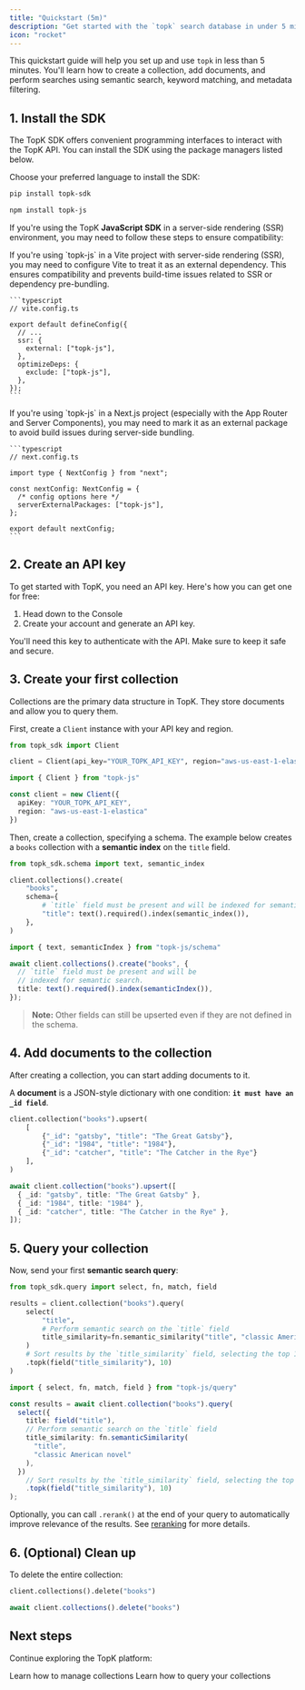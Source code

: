 ```yaml
---
title: "Quickstart (5m)"
description: "Get started with the `topk` search database in under 5 minutes."
icon: "rocket"
---
```



This quickstart guide will help you set up and use `topk` in less than 5 minutes. You'll learn how to create a collection, add documents, and perform searches using semantic search, keyword matching, and metadata filtering.

## 1. Install the SDK

The TopK SDK offers convenient programming interfaces to interact with the TopK API. You can install the SDK using the package managers listed below.

Choose your preferred language to install the SDK:

<CodeGroup>

```bash Python
pip install topk-sdk
```


```bash Javascript
npm install topk-js
```

</CodeGroup>

If you're using the TopK **JavaScript SDK** in a server-side rendering (SSR) environment, you may need to follow these steps to ensure compatibility:

<AccordionGroup>
  <Accordion title="Using with Vite ?" description="Remix, Nuxt, SvetleKit, Astro ...">
    If you're using `topk-js` in a Vite project with server-side rendering (SSR), you may need to configure Vite to treat it as an external dependency. This ensures compatibility and prevents build-time issues related to SSR or dependency pre-bundling.

    ```typescript
    // vite.config.ts
    
    export default defineConfig({
      // ...
      ssr: {
        external: ["topk-js"],
      },
      optimizeDeps: {
        exclude: ["topk-js"],
      },
    });
    ```
  </Accordion>
  <Accordion title="Using with Webpack or Turbopack ?" description="Next.js">
    If you're using `topk-js` in a Next.js project (especially with the App Router and Server Components), you may need to mark it as an external package to avoid build issues during server-side bundling.

    ```typescript
    // next.config.ts
    
    import type { NextConfig } from "next";
    
    const nextConfig: NextConfig = {
      /* config options here */
      serverExternalPackages: ["topk-js"],
    };
    
    export default nextConfig;
    ```
  </Accordion>
</AccordionGroup>

## 2. Create an API key

To get started with TopK, you need an API key. Here's how you can get one for free:

1. Head down to the Console
2. Create your account and generate an API key.

You'll need this key to authenticate with the API. Make sure to keep it safe and secure.

## 3. Create your first collection

Collections are the primary data structure in TopK. They store documents and allow you to query them.

First, create a `Client` instance with your API key and <Tooltip tip="TopK region is where your data is stored. It maps to a specific cloud region.">region</Tooltip>.

<CodeGroup>

```python Python
from topk_sdk import Client

client = Client(api_key="YOUR_TOPK_API_KEY", region="aws-us-east-1-elastica")
```


```typescript Javascript
import { Client } from "topk-js"

const client = new Client({
  apiKey: "YOUR_TOPK_API_KEY",
  region: "aws-us-east-1-elastica"
})
```

</CodeGroup>

Then, create a collection, specifying a schema. The example below creates a `books` collection with a **semantic index** on the `title` field.

<CodeGroup>

```python Python
from topk_sdk.schema import text, semantic_index

client.collections().create(
    "books",
    schema={
        # `title` field must be present and will be indexed for semantic search.
        "title": text().required().index(semantic_index()),
    },
)
```


```typescript Javascript
import { text, semanticIndex } from "topk-js/schema"

await client.collections().create("books", {
  // `title` field must be present and will be
  // indexed for semantic search.
  title: text().required().index(semanticIndex()),
});
```

</CodeGroup>

> **Note:** Other fields can still be upserted even if they are not defined in the schema.

## 4. Add documents to the collection

After creating a collection, you can start adding documents to it.

A **document** is a JSON-style dictionary with one condition: **`it must have an _id field`**.

<CodeGroup>

```python Python
client.collection("books").upsert(
    [
        {"_id": "gatsby", "title": "The Great Gatsby"},
        {"_id": "1984", "title": "1984"},
        {"_id": "catcher", "title": "The Catcher in the Rye"}
    ],
)
```


```typescript Javascript
await client.collection("books").upsert([
  { _id: "gatsby", title: "The Great Gatsby" },
  { _id: "1984", title: "1984" },
  { _id: "catcher", title: "The Catcher in the Rye" },
]);
```

</CodeGroup>

## 5. Query your collection

Now, send your first **semantic search query**:

<CodeGroup>

```python Python
from topk_sdk.query import select, fn, match, field

results = client.collection("books").query(
    select(
        "title",
        # Perform semantic search on the `title` field
        title_similarity=fn.semantic_similarity("title", "classic American novel"),
    )
    # Sort results by the `title_similarity` field, selecting the top 10 results
    .topk(field("title_similarity"), 10)
)
```


```typescript Javascript
import { select, fn, match, field } from "topk-js/query"

const results = await client.collection("books").query(
  select({
    title: field("title"),
    // Perform semantic search on the `title` field
    title_similarity: fn.semanticSimilarity(
      "title",
      "classic American novel"
    ),
  })
    // Sort results by the `title_similarity` field, selecting the top 10 results
    .topk(field("title_similarity"), 10)
);
```

</CodeGroup>

Optionally, you can call `.rerank()` at the end of your query to automatically improve relevance of the results. See [reranking](/documents/query#reranking) for more details.

## 6. (Optional) Clean up

To delete the entire collection:

<CodeGroup>

```python Python
client.collections().delete("books")
```


```typescript Javacript
await client.collections().delete("books")
```

</CodeGroup>

<Support />

## Next steps

Continue exploring the TopK platform:

<CardGroup cols="2">
  <Card title="Managing collections" icon="paintbrush" href="/collections/create">
    Learn how to manage collections
  </Card>
  <Card title="Querying" icon="square-code" href="/documents/query">
    Learn how to query your collections
  </Card>
</CardGroup>